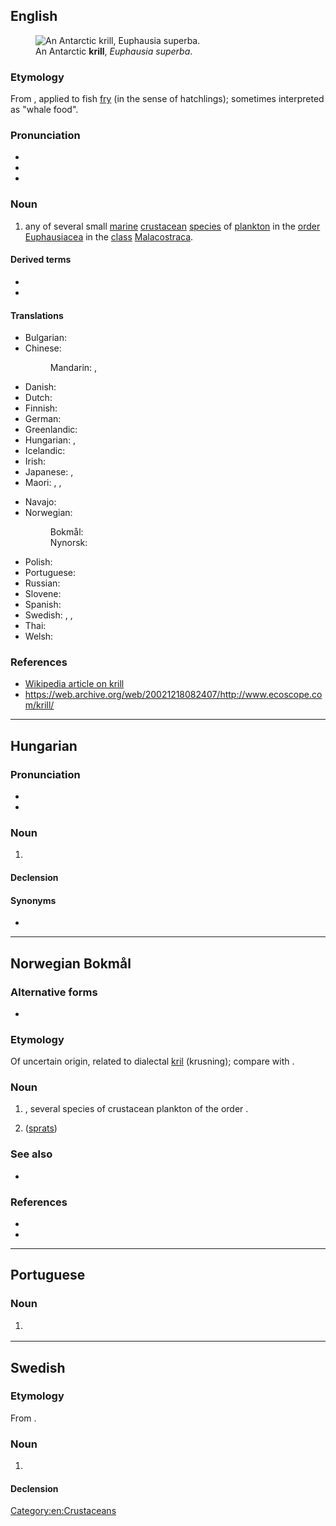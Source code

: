 {{also|Krill}}
==English==
[[File:Antarctic_krill_(Euphausia_superba).jpg|thumb|An Antarctic '''krill''', ''Euphausia superba''.]]

===Etymology===
From {{der|en|nl|kriel||puny/tiny}}, applied to fish [[fry]] (in the sense of hatchlings); sometimes interpreted as "whale food".

===Pronunciation===
* {{IPA|en|/kɹɪl/}}
* {{audio|en|LL-Q1860 (eng)-Vealhurl-krill.wav |Audio (UK)}}
* {{rhymes|en|ɪl|s=1}}

===Noun===
{{en-noun|krill|s}}

# any of several small [[marine]] [[crustacean]] [[species]] of [[plankton]] in the [[order]] [[Euphausiacea]] in the [[class]] [[Malacostraca]].

====Derived terms====
* {{vern|Antarctic krill}}
* {{vern|northern krill}}

====Translations====
{{trans-top|small marine crustacean}}
* Bulgarian: {{t+|bg|крил|m}}
* Chinese:
*: Mandarin: {{t|cmn|磷蝦|sc=Hani}}, {{t|cmn|磷虾|tr=línxiā|sc=Hani}}
* Danish: {{t|da|krill|c}}
* Dutch: {{t+|nl|krill}}
* Finnish: {{t+|fi|krilli}}
* German: {{t|de|Krill|m}}
* Greenlandic: {{t|kl|illeraq}}
* Hungarian: {{t|hu|krill}}, {{t|hu|világítórák}}
* Icelandic: {{t|is|ljósáta}}
* Irish: {{t|ga|crill|m}}
* Japanese: {{t|ja|沖醤蝦|tr=[[オキアミ]], okiami|sc=Jpan}}, {{t|ja|オキアミ|tr=okiami}}
* Maori: {{t|mi|kōura rangi}}, {{t|mi|kōurariki}}, {{t|mi|uraura}}
{{trans-mid}}
* Navajo: {{t|nv|táłtłʼááh chʼoshchilí}}
* Norwegian:
*: Bokmål: {{t|nb|krill|m}}
*: Nynorsk: {{t|nn|kril|m}}
* Polish: {{t+|pl|kryl|m}}
* Portuguese: {{t+|pt|krill|m}}
* Russian: {{t+|ru|криль|m}}
* Slovene: {{t|sl|kril|m}}
* Spanish: {{t|es|kril|m}}
* Swedish: {{t|sv|lysräka|c}}, {{t|sv|lyskräfta|c}}, {{t|sv|krill|c}}
* Thai: {{t+|th|เคย}}
* Welsh: {{t|cy|cril|m}}
{{trans-bottom}}

===References===
* [[w:Euphausia superba|Wikipedia article on krill]]
* [https://web.archive.org/web/20021218082407/http://www.ecoscope.com/krill/ https://web.archive.org/web/20021218082407/http://www.ecoscope.com/krill/]

[[Category:en:Crustaceans]]

----

==Hungarian==
{{wikipedia|lang=hu}}

===Pronunciation===
* {{hu-IPA}}
* {{rhymes|hu|ilː|s=1}}

===Noun===
{{hu-noun|pl=krillek}}

# {{l|en|krill}}

====Declension====
{{hu-infl-nom|krille|e|-}}{{hu-pos-etek|krill|j|jei}}

====Synonyms====
* {{l|hu|világítórák}}

{{topics|hu|Crustaceans}}

----

==Norwegian Bokmål==
{{wp|lang=nb}}

===Alternative forms===
* {{nb-fcon|2005}} {{l|nb|kril}}

===Etymology===
Of uncertain origin, related to dialectal [[kril]] (krusning); compare with {{cog|is|kríli}}.

===Noun===
{{nb-noun-m1}}

# {{l|en|krill}}, several species of crustacean plankton of the order {{m|mul|Euphausiacea}}. {{topics|nb|Crustaceans}}
#{{lb|nb|dialectal}} {{synonym of|nb|småsild|nocap=1}} ([[sprats]])

===See also===
* {{l-nn|kril}}

===References===
* {{R:BD}}
* {{R:NAOB|krill_3}}

----

==Portuguese==

===Noun===
{{pt-noun|m|s|pl2=krill}}

# {{l|en|krill}} {{gloss|small marine crustacean of the class [[Malacostraca]]}}

----

==Swedish==

===Etymology===
From {{der|sv|no|-}} {{m|nb|krill}}.

===Noun===
{{sv-noun|n}}

# {{l|en|krill}}

====Declension====
{{sv-noun-c-zero}}